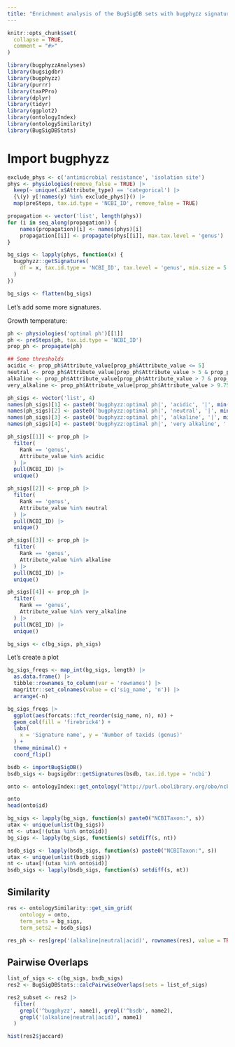 ```yaml
---
title: "Enrichment analysis of the BugSigDB sets with bugphyzz signatures"
---
```


```r
knitr::opts_chunk$set(
  collapse = TRUE,
  comment = "#>"
)
```

```r
library(bugphyzzAnalyses)
library(bugsigdbr)
library(bugphyzz)
library(purrr)
library(taxPPro)
library(dplyr)
library(tidyr)
library(ggplot2)
library(ontologyIndex)
library(ontologySimilarity)
library(BugSigDBStats)
```

# Import bugphyzz 

```r
exclude_phys <- c('antimicrobial resistance', 'isolation site')
phys <- physiologies(remove_false = TRUE) |> 
  keep(~ unique(.x$Attribute_type) == 'categorical') |> 
  {\(y) y[!names(y) %in% exclude_phys]}() |> 
  map(preSteps, tax.id.type = 'NCBI_ID', remove_false = TRUE)
```


```r
propagation <- vector('list', length(phys))
for (i in seq_along(propagation)) {
    names(propagation)[i] <- names(phys)[i]
    propagation[[i]] <- propagate(phys[[i]], max.tax.level = 'genus')
}
```

```r
bg_sigs <- lapply(phys, function(x) {
  bugphyzz::getSignatures(
    df = x, tax.id.type = 'NCBI_ID', tax.level = 'genus', min.size = 5
  )
})

bg_sigs <- flatten(bg_sigs)
```


Let's add some more signatures.

Growth temperature:

```r
ph <- physiologies('optimal ph')[[1]]
ph <- preSteps(ph, tax.id.type = 'NCBI_ID')
prop_ph <- propagate(ph)

## Some thresholds
acidic <- prop_ph$Attribute_value[prop_ph$Attribute_value <= 5]
neutral <- prop_ph$Attribute_value[prop_ph$Attribute_value > 5 & prop_ph$Attribute_value <= 7]
alkaline <- prop_ph$Attribute_value[prop_ph$Attribute_value > 7 & prop_ph$Attribute_value <= 9.75]
very_alkaline <- prop_ph$Attribute_value[prop_ph$Attribute_value > 9.75] 

ph_sigs <- vector('list', 4)
names(ph_sigs)[1] <- paste0('bugphyzz:optimal ph|', 'acidic', '|', min(acidic), '-', max(acidic))
names(ph_sigs)[2] <- paste0('bugphyzz:optimal ph|', 'neutral', '|', min(neutral), '-', max(neutral))
names(ph_sigs)[3] <- paste0('bugphyzz:optimal ph|', 'alkaline', '|', min(alkaline), '-', max(alkaline))
names(ph_sigs)[4] <- paste0('bugphyzz:optimal ph|', 'very alkaline', '|', min(very_alkaline), '-', max(very_alkaline))

ph_sigs[[1]] <- prop_ph |> 
  filter(
    Rank == 'genus',
    Attribute_value %in% acidic 
  ) |> 
  pull(NCBI_ID) |> 
  unique()

ph_sigs[[2]] <- prop_ph |> 
  filter(
    Rank == 'genus',
    Attribute_value %in% neutral 
  ) |> 
  pull(NCBI_ID) |> 
  unique()

ph_sigs[[3]] <- prop_ph |> 
  filter(
    Rank == 'genus',
    Attribute_value %in% alkaline 
  ) |> 
  pull(NCBI_ID) |> 
  unique()

ph_sigs[[4]] <- prop_ph |> 
  filter(
    Rank == 'genus',
    Attribute_value %in% very_alkaline 
  ) |> 
  pull(NCBI_ID) |> 
  unique()

```

```r
bg_sigs <- c(bg_sigs, ph_sigs)
```


Let's create a plot

```r
bg_sigs_freqs <- map_int(bg_sigs, length) |> 
  as.data.frame() |> 
  tibble::rownames_to_column(var = 'rownames') |> 
  magrittr::set_colnames(value = c('sig_name', 'n')) |> 
  arrange(-n)

bg_sigs_freqs |>
  ggplot(aes(forcats::fct_reorder(sig_name, n), n)) + 
  geom_col(fill = 'firebrick4') +
  labs(
    x = 'Signature name', y = 'Number of taxids (genus)'
  ) +
  theme_minimal() +
  coord_flip()
```

```r
bsdb <- importBugSigDB()
bsdb_sigs <- bugsigdbr::getSignatures(bsdb, tax.id.type = 'ncbi')
```

```r
onto <- ontologyIndex::get_ontology("http://purl.obolibrary.org/obo/ncbitaxon.obo")
```

```r
onto
head(onto$id)
```

```r
bg_sigs <- lapply(bg_sigs, function(s) paste0("NCBITaxon:", s))
utax <- unique(unlist(bg_sigs))
nt <- utax[!(utax %in% onto$id)]
bg_sigs <- lapply(bg_sigs, function(s) setdiff(s, nt))

```


```r
bsdb_sigs <- lapply(bsdb_sigs, function(s) paste0("NCBITaxon:", s))
utax <- unique(unlist(bsdb_sigs))
nt <- utax[!(utax %in% onto$id)]
bsdb_sigs <- lapply(bsdb_sigs, function(s) setdiff(s, nt))

```

## Similarity

```r
res <- ontologySimilarity::get_sim_grid(
    ontology = onto,
    term_sets = bg_sigs,
    term_sets2 = bsdb_sigs)
```


```r
res_ph <- res[grep('(alkaline|neutral|acid)', rownames(res), value = TRUE),]
```

##  Pairwise Overlaps

```r
list_of_sigs <- c(bg_sigs, bsdb_sigs)
res2 <- BugSigDBStats::calcPairwiseOverlaps(sets = list_of_sigs)
```

```r
res2_subset <- res2 |> 
  filter(
    grepl('^bugphyzz', name1), grepl('^bsdb', name2), 
    grepl('(alkaline|neutral|acid)', name1)
  )
```


```r
hist(res2$jaccard)
```

